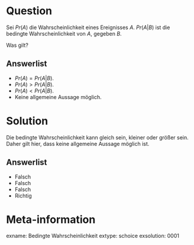Question
========

Sei $Pr(A)$ die Wahrscheinlichkeit eines Ereignisses $A$. $Pr(A|B)$ ist die bedingte Wahrscheinlichkeit von $A$, gegeben $B$. 

Was gilt?

Answerlist
----------
* $Pr(A) = Pr(A|B)$.
* $Pr(A) > Pr(A|B)$.
* $Pr(A) < Pr(A|B)$.
* Keine allgemeine Aussage möglich.


Solution
========

Die bedingte Wahrscheinlichkeit kann gleich sein, kleiner oder größer sein. Daher gilt hier, dass keine allgemeine Aussage möglich ist.

Answerlist
----------
* Falsch
* Falsch
* Falsch
* Richtig


Meta-information
================
exname: Bedingte Wahrscheinlichkeit
extype: schoice
exsolution: 0001